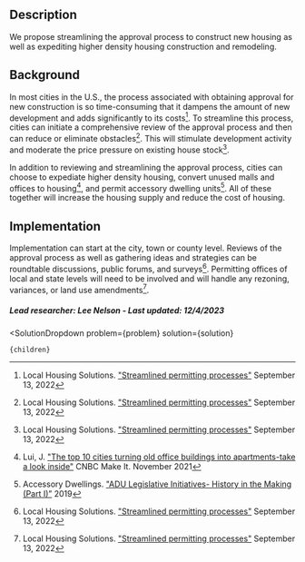 

## Description
We propose streamlining the approval process to construct new housing as well as expediting higher density housing construction and remodeling.


## Background
In most cities in the U.S., the process associated with obtaining approval for new construction is so time-consuming that it dampens the amount of new development and adds significantly to its costs[^”1”]. To streamline this process, cities can initiate a comprehensive review of the approval process and then can reduce or eliminate obstacles[^”1”]. This will stimulate development activity and moderate the price pressure on existing house stock[^”1”].

In addition to reviewing and streamlining the approval process, cities can choose to expediate higher density housing, convert unused malls and offices to housing[^”2”], and permit accessory dwelling units[^”3”]. All of these together will increase the housing supply and reduce the cost of housing.


## Implementation
Implementation can start at the city, town or county level. Reviews of the approval process as well as gathering ideas and strategies can be roundtable discussions, public forums, and surveys[^”1”]. Permitting offices of local and state levels will need to be involved and will handle any rezoning, variances, or land use amendments[^”1”].

##### Lead researcher: Lee Nelson - Last updated: 12/4/2023

[^”1”]: Local Housing Solutions. ["Streamlined permitting processes"](https://localhousingsolutions.org/housing-policy-library/streamlined-permitting-processes/) September 13, 2022

[^”2”]: Lui, J. ["The top 10 cities turning old office buildings into apartments-take a look inside"](https://www.cnbc.com/2021/11/26/the-top-10-cities-turning-old-office-buildings-into-apartments.html) CNBC Make It. November 2021 

[^”3”]: Accessory Dwellings. ["ADU Legislative Initiatives- History in the Making (Part I)”]( https://accessorydwellings.org/2019/07/08/adu-legislative-initiatives-history-in-the-making/) 2019 


  <SolutionDropdown 
    problem={problem} 
    solution={solution}
  >
    {children}
  </SolutionDropdown>